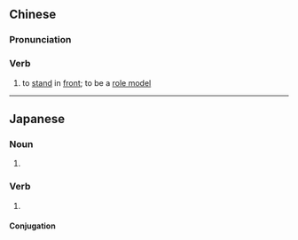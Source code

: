 {{also|帅先}}
==Chinese==
{{zh-forms|s=帅先}}

===Pronunciation===
{{zh-pron
|m=shuàixiān
|cat=v
}}

===Verb===
{{zh-verb}}

# {{lb|zh|archaic}} to [[stand]] in [[front]]; to be a [[role model]]

----

==Japanese==
{{ja-kanjitab||せん|sort=そっせん}}

===Noun===
{{ja-noun|そっせん}}

# {{alternative form of|率先|lang=ja}}

===Verb===
{{ja-verb-suru|tr=intrans|そっせん}}

# {{alternative form of|率先|lang=ja}}

====Conjugation====
{{ja-suru|そっせん}}